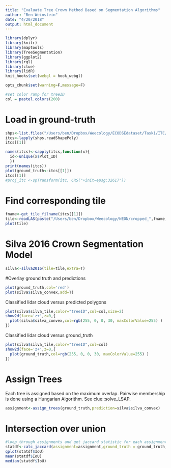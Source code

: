 ```yaml
---
title: "Evaluate Tree Crown Method Based on Segmentation Algorithms"
author: "Ben Weinstein"
date: "4/20/2018"
output: html_document
---
```


```r
library(dplyr)
library(knitr)
library(maptools)
library(TreeSegmentation)
library(ggplot2)
library(rgl)
library(clue)
library(lidR)
knit_hooks$set(webgl = hook_webgl)

opts_chunk$set(warning=F,message=F)

#set color ramp for treeID
col = pastel.colors(200)

```

# Load in ground-truth
```r
shps<-list.files("/Users/ben/Dropbox/Weecology/ECODSEdataset/Task1/ITC/",pattern=".shp",full.names = T)
itcs<-lapply(shps,readShapePoly)
itcs[[1]]

names(itcs)<-sapply(itcs,function(x){
  id<-unique(x$Plot_ID)
  })
print(names(itcs))
plot(ground_truth<-itcs[[1]])
itcs[[1]]
#proj_itc <-spTransform(itc, CRS("+init=epsg:32617"))

```
# Find corresponding tile

```r
fname<-get_tile_filname(itcs[[1]])
tile<-readLAS(paste("/Users/ben/Dropbox/Weecology/NEON/cropped_",fname,sep=""))
plot(tile)
```

# Silva 2016 Crown Segmentation Model

```r
silva<-silva2016(tile=tile,extra=T)
```

#Overlay ground truth and predictions

```r
plot(ground_truth,col='red')
plot(silva$silva_convex,add=T)
```

Classified lidar cloud versus predicted polygons

```r
plot(silva$silva_tile,color="treeID",col=col,size=2)
show2d(face='z+',z=0,{
  plot(silva$silva_convex,col=rgb(255, 0, 0, 30, maxColorValue=255) )
})
```


Classified lidar cloud versus ground_truth

```r
plot(silva$silva_tile,color="treeID",col=col)
show2d(face='z+',z=0,{
  plot(ground_truth,col=rgb(255, 0, 0, 30, maxColorValue=255) )
})
```

# Assign Trees

Each tree is assigned based on the maximum overlap. Pairwise membership is done using a Hungarian Algorithm. See clue::solve_LSAP.

```r
assignment<-assign_trees(ground_truth,prediction=silva$silva_convex)
```

# Intersection over union

```r
#loop through assignments and get jaccard statistic for each assignment pair
statdf<-calc_jaccard(assignment=assignment,ground_truth = ground_truth,prediction=silva$silva_convex)
qplot(statdf$IoU)
mean(statdf$IoU)
median(statdf$IoU)
```
